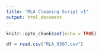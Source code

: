 ```yaml
---
title: "RLA Cleaning Script v1"
output: html_document
---
```


```r
knitr::opts_chunk$set(echo = TRUE)
```

```r
df = read.csv("RLA_0507.csv")
```



